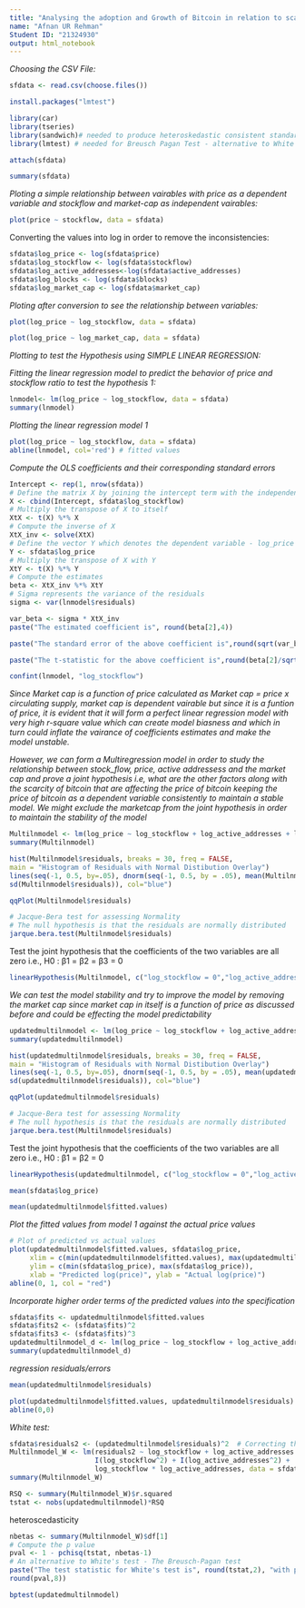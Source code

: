 ---
title: "Analysing the adoption and Growth of Bitcoin in relation to scarcity"
name: "Afnan UR Rehman"
Student ID: "21324930"
output: html_notebook
---


*Choosing the CSV File:*

```{r}
sfdata <- read.csv(choose.files())
```

```{r}
install.packages("lmtest")

```


```{r}
library(car)
library(tseries)
library(sandwich)# needed to produce heteroskedastic consistent standard errors
library(lmtest) # needed for Breusch Pagan Test - alternative to White's test

```


```{r}
attach(sfdata)
```

```{r}
summary(sfdata)
```


*Ploting a simple relationship between vairables with price as a dependent variable and stockflow and market-cap as independent vairables:*

```{r}
plot(price ~ stockflow, data = sfdata)
```
Converting the values into log in order to remove the inconsistencies:

```{r}
sfdata$log_price <- log(sfdata$price)
sfdata$log_stockflow <- log(sfdata$stockflow)
sfdata$log_active_addresses<-log(sfdata$active_addresses)
sfdata$log_blocks <- log(sfdata$blocks)
sfdata$log_market_cap <- log(sfdata$market_cap)
```

*Ploting after conversion to see the relationship between variables:*

```{r}
plot(log_price ~ log_stockflow, data = sfdata)
```


```{r}
plot(log_price ~ log_market_cap, data = sfdata)
```




*Plotting to test the Hypothesis using SIMPLE LINEAR REGRESSION:*


*Fitting the linear regression model to predict the behavior of price and stockflow ratio to test the hypothesis 1:*
```{r}
lnmodel<- lm(log_price ~ log_stockflow, data = sfdata)
summary(lnmodel)
```

*Plotting the linear regression model 1*


```{r}
plot(log_price ~ log_stockflow, data = sfdata)
abline(lnmodel, col='red') # fitted values
```




*Compute the OLS coefficients and their corresponding standard errors*

```{r}
Intercept <- rep(1, nrow(sfdata))
# Define the matrix X by joining the intercept term with the independent variable i.e, log_stockflow
X <- cbind(Intercept, sfdata$log_stockflow)
# Multiply the transpose of X to itself
XtX <- t(X) %*% X
# Compute the inverse of X
XtX_inv <- solve(XtX)
# Define the vector Y which denotes the dependent variable - log_price
Y <- sfdata$log_price
# Multiply the transpose of X with Y
XtY <- t(X) %*% Y
# Compute the estimates
beta <- XtX_inv %*% XtY
# Sigma represents the variance of the residuals
sigma <- var(lnmodel$residuals)
```

```{r}
var_beta <- sigma * XtX_inv
paste("The estimated coefficient is", round(beta[2],4))
```



```{r}
paste("The standard error of the above coefficient is",round(sqrt(var_beta[4]),4))
```
```{r}
paste("The t-statistic for the above coefficient is",round(beta[2]/sqrt(var_beta[4]),4))
```

```{r}
confint(lnmodel, "log_stockflow")
```

*Since Market cap is a function of price calculated as
Market cap = price x circulating supply,
market cap is dependent vairable but since it is a funtion of price, it is evident that it will form a perfect linear regression model with very high r-square value which can create model biasness and which in turn could inflate the vairance of coefficients estimates and make the model unstable.* 

*However, we can form a Multiregression model in order to study the relationship between stock_flow, price, active addressess and the market cap and prove a joint hypothesis i.e, what are the other factors along with the scarcity of bitcoin that are affecting the price of bitcoin keeping the price of bitcoin as a dependent variable consistently to maintain a stable model. We might exclude the marketcap from the joint hypothesis in order to maintain the stability of the model*



```{r}
Multilnmodel <- lm(log_price ~ log_stockflow + log_active_addresses + log_market_cap , data = sfdata)
summary(Multilnmodel)
```


```{r}
hist(Multilnmodel$residuals, breaks = 30, freq = FALSE,
main = "Histogram of Residuals with Normal Distibution Overlay")
lines(seq(-1, 0.5, by=.05), dnorm(seq(-1, 0.5, by = .05), mean(Multilnmodel$residuals),
sd(Multilnmodel$residuals)), col="blue")
```

```{r}
qqPlot(Multilnmodel$residuals)
```

```{r}
# Jacque-Bera test for assessing Normality 
# The null hypothesis is that the residuals are normally distributed
jarque.bera.test(Multilnmodel$residuals)
```

Test the joint hypothesis that the coefficients of the two variables are all zero
i.e., H0 : β1 = β2 = β3 = 0

```{r}
linearHypothesis(Multilnmodel, c("log_stockflow = 0","log_active_addresses = 0","log_market_cap=0"))
```



*We can test the model stability and try to improve the model by removing the market cap since market cap in itself is a function of price as discussed before and could be effecting the model predictability*

```{r}
updatedmultilnmodel <- lm(log_price ~ log_stockflow + log_active_addresses , data = sfdata)
summary(updatedmultilnmodel)
```
```{r}
hist(updatedmultilnmodel$residuals, breaks = 30, freq = FALSE,
main = "Histogram of Residuals with Normal Distibution Overlay")
lines(seq(-1, 0.5, by=.05), dnorm(seq(-1, 0.5, by = .05), mean(updatedmultilnmodel$residuals),
sd(updatedmultilnmodel$residuals)), col="blue")
```

```{r}
qqPlot(updatedmultilnmodel$residuals)
```

```{r}
# Jacque-Bera test for assessing Normality 
# The null hypothesis is that the residuals are normally distributed
jarque.bera.test(Multilnmodel$residuals)
```
Test the joint hypothesis that the coefficients of the two variables are all zero
i.e., H0 : β1 = β2 = 0

```{r}
linearHypothesis(updatedmultilnmodel, c("log_stockflow = 0","log_active_addresses = 0"))
```

```{r}
mean(sfdata$log_price)
```

```{r}
mean(updatedmultilnmodel$fitted.values)
```

*Plot the fitted values from model 1 against the actual price values*

```{r}
# Plot of predicted vs actual values
plot(updatedmultilnmodel$fitted.values, sfdata$log_price,
     xlim = c(min(updatedmultilnmodel$fitted.values), max(updatedmultilnmodel$fitted.values)),
     ylim = c(min(sfdata$log_price), max(sfdata$log_price)),
     xlab = "Predicted log(price)", ylab = "Actual log(price)")
abline(0, 1, col = "red")

```

*Incorporate higher order terms of the predicted values into the specification* 
```{r}
sfdata$fits <- updatedmultilnmodel$fitted.values
sfdata$fits2 <- (sfdata$fits)^2
sfdata$fits3 <- (sfdata$fits)^3
updatedmultilnmodel_d <- lm(log_price ~ log_stockflow + log_active_addresses + fits2 + fits3, data = sfdata)
summary(updatedmultilnmodel_d)
```

*regression residuals/errors*

```{r}
mean(updatedmultilnmodel$residuals)
```



```{r}
plot(updatedmultilnmodel$fitted.values, updatedmultilnmodel$residuals)
abline(0,0)
```

*White test:*

```{r}
sfdata$residuals2 <- (updatedmultilnmodel$residuals)^2  # Correcting the calculation of squared residuals
Multilnmodel_W <- lm(residuals2 ~ log_stockflow + log_active_addresses + 
                     I(log_stockflow^2) + I(log_active_addresses^2) + 
                     log_stockflow * log_active_addresses, data = sfdata)
summary(Multilnmodel_W)

```

```{r}
RSQ <- summary(Multilnmodel_W)$r.squared
tstat <- nobs(updatedmultilnmodel)*RSQ

```

heteroscedasticity

```{r}
nbetas <- summary(Multilnmodel_W)$df[1]
# Compute the p value
pval <- 1 - pchisq(tstat, nbetas-1)
# An alternative to White's test - The Breusch-Pagan test
paste("The test statistic for White's test is", round(tstat,2), "with p value",
round(pval,8))

```
```{r}
bptest(updatedmultilnmodel)
```

